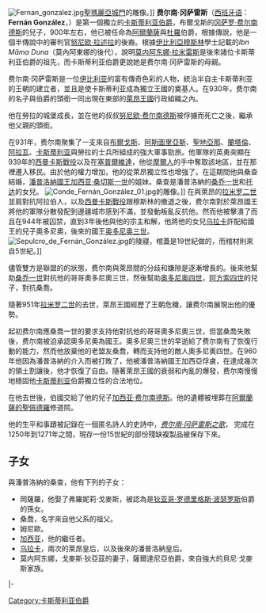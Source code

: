{{unreferenced|time=2010-09-22T19:09:49+00:00}}
{{noteTA
|1=zh-hans:卡斯蒂利亚;zh-hant:卡斯蒂利亞;zh-tw:卡斯提爾;
|2=zh-hans:布尔戈斯;zh-hant:布爾戈斯;zh-tw:布哥斯;
|3=zh-hans:伊比利亚;zh-hant:伊比利亞;zh-tw:伊比利;
|4=zh-hans:莫内阿东娜;zh-hant:莫內阿東娜;zh-tw:莫妮亞多娜;
|5=zh-hans:桑查;zh-hant:桑查;zh-tw:桑琪亞;
|6=zh-hans:莱昂;zh-hant:萊昂;zh-tw:雷昂;
}}
[[Image:Fernan_gonzalez.jpg|thumb]][[聖瑪麗亞城門|聖瑪麗亞城門]]的雕像。]]
'''费尔南·冈萨雷斯'''（[[西班牙语|西班牙语]]：'''Fernán González'''，{{bd|||970年||catIdx=SS}}）是第一個獨立的[[卡斯蒂利亞君主列表|卡斯蒂利亚伯爵]]，布爾戈斯的[[冈萨罗·费尔南德斯_(卡斯蒂利亚)|冈萨罗·费尔南德斯]]的兒子，900年左右，他已被任命為[[阿爾蘭薩伯爵|阿爾蘭薩]]與[[杜羅|杜羅]]伯爵，根據傳說，他是一個半傳說中的審判官[[努尼欧·拉述拉|努尼欧·拉述拉]]的後裔。根據[[安达卢斯|伊比利亞穆斯林]]學士記載的''Ibn Māma Duna''（莫內阿東娜的後代），說明[[莫内阿东娜·拉米雷斯|莫内阿东娜·拉米雷斯]]是後來諸位卡斯蒂利亚伯爵的祖先，而卡斯蒂利亚伯爵更說她是费尔南·冈萨雷斯的母親。

费尔南·冈萨雷斯是一位[[伊比利亚半岛|伊比利亚]]的富有傳奇色彩的人物，統治半自主卡斯蒂利亚的王朝的建立者，並且是使卡斯蒂利亚成為獨立王國的奠基人。在930年，费尔南的名子與伯爵的頭銜一同出現在東部的[[萊昂王國|萊昂王國]]行政組織之內。  

他在勞拉的城堡成長，並在他的叔叔[[努尼欧·费尔南德斯|努尼欧·费尔南德斯]]被俘擄而死亡之後，繼承他父親的頭銜。

在931年，费尔南聚集了一支來自[[布爾戈斯|布爾戈斯]]、[[阿斯圖里亞斯|阿斯圖里亞斯]]、[[海邊的散提亞拿|聖地亞那]]、[[蘭塔倫|蘭塔倫]]、[[阿拉瓦省|阿拉瓦]]、[[卡斯蒂利亚|卡斯蒂利亚]]與勞拉的士兵所組成的強大軍事勁旅。他軍隊的英勇突顯在939年的[[西曼卡斯戰役|西曼卡斯戰役]]以及在[[塞普爾維達|塞普爾維達]]，他從[[摩爾人|摩爾人]]的手中奪取該地區，並在那裡遷入移民。由於他的權力增加，他的從萊昂獨立性也增強了。在這期間他與桑查結婚，[[纳瓦拉君主列表|潘普洛納國王]][[加西亞·桑切斯一世_(潘普洛納)|加西亚·桑切斯一世]]的姐妹。桑查是潘普洛納的[[桑喬一世_(潘普洛纳)|桑乔一世]]和[[托达_(潘普洛纳)|托达]]的女兒。  
[[Image:Conde_Fernán_González_01.jpg|thumb]]的雕像。]]
在與萊昂的[[拉米罗二世_(莱昂)|拉米罗二世]]並肩對抗阿拉伯人，以及[[西曼卡斯戰役|西曼卡斯戰役]]跟穆斯林的撤退之後，费尔南對於萊昂國王將他的軍隊分散發配到邊疆城市感到不滿，並發動叛亂反抗他。然而他被擊潰了而且在944年被囚禁，直到3年後他與他的宗主和解，他將他的女兒[[乌拉卡·费尔南德斯|乌拉卡]]許配給國王的兒子奧多尼奧，後來的國王[[奥多尼奥三世_(莱昂)|奥多尼奥三世]]。
[[Image:Sepulcro_de_Fernán_González.jpg|thumb]]的陵寢，棺蓋是19世紀做的，而棺材則來自5世紀。]]

儘管雙方是聯盟的的狀態，费尔南與萊昂間的分歧和嫌隙是逐漸增長的。後來他幫助[[桑乔一世_(莱昂)|桑乔一世]]對抗他的哥哥奧多尼奧三世，然後幫助[[奥多尼奥四世_(莱昂)|奥多尼奥四世]]，[[阿方索四世_(莱昂)|阿方索四世]]的兒子，對抗桑喬。

隨著951年[[拉米罗二世_(莱昂)|拉米罗二世]]的去世，萊昂王國經歷了王朝危機，讓费尔南展現出他的優勢。

起初费尔南應桑喬一世的要求支持他對抗他的哥哥奧多尼奧三世，但當桑喬失敗後，费尔南被迫承認奧多尼奧為國王。奧多尼奧三世的早逝給了费尔南有了恢復行動的能力，然而他放棄他的老盟友桑喬，轉而支持他的敵人奧多尼奧四世。在960年他因為潘普洛納的介入而被打敗了，他被潘普洛納國王加西亞俘虜，在達成幾次的領土割讓後，他才恢復了自由。隨著萊昂王國的衰弱和內亂的爆發，费尔南慢慢地穩固他[[老卡斯蒂利亚|卡斯蒂利亚]]伯爵獨立性的合法地位。

在他去世後，伯國交給了他的兒子[[加西亚·费尔南德斯_(卡斯蒂利亚)|加西亚·费尔南德斯]]。他的遺體被埋葬在[[阿爾蘭薩的聖佩德羅|阿爾蘭薩的聖佩德羅]]修道院。
  
他的生平和事蹟被記錄在一個匿名詩人的史詩中，''[[费尔南·冈萨雷斯之歌|费尔南·冈萨雷斯之歌]]''， 完成在1250年到1271年之間，現存一份15世紀的部份殘缺複製品被保存下來。

==子女==
與潘普洛納的桑查，他有下列的子女：
*岡薩羅，他娶了弗羅妮莉·戈麥斯，被認為是[[狄亚哥·罗德里格斯·波瑟罗斯|狄亚哥·罗德里格斯·波瑟罗斯]]伯爵的孫女。
*桑喬，名字來自他父系的祖父。
*姆尼歐。
*[[加西亚·费尔南德斯_(卡斯蒂利亚)|加西亚]]，他的繼任者。
*[[乌拉卡·费尔南德斯|乌拉卡]]，兩次的萊昂皇后，以及後來的潘普洛納皇后。
*莫内阿东娜，戈麥斯·狄亞茲的妻子，薩爾達尼亞伯爵，來自強大的貝尼·戈麥斯家族。

{{S-start}}
{{s-hou|馬馬杜那家族||約910年||970年|}}
{{S-bef|before={{link-en|古提爾·努涅斯|Gutier Núñez}}}}
{{S-ttl|title=[[卡斯蒂利亞君主列表|卡斯蒂利亞與布爾戈斯伯爵]]|years=923年–970年}}
{{S-aft|rows=3|after=[[加西亚·费尔南德斯_(卡斯蒂利亚)|加西亚·费尔南德斯]]}}
{{S-bef|rows=2|before={{link-en|阿瓦羅·埃爾拉梅利斯|Álvaro Herraméliz}}}}
{{S-ttl|title=[[阿拉瓦省|阿拉瓦]]伯爵|years=931年–970年}}
|-
{{S-ttl|title=[[卡斯蒂利亞君主列表|塞雷佐與蘭塔倫伯爵]]|years=931年–970年}}
{{End}}

{{Commons|Fernán González}}

{{Authority control}}
{{DEFAULTSORT:Castile, Fernan Gonzalez Of}}
[[Category:卡斯蒂利亚伯爵|Category:卡斯蒂利亚伯爵]]